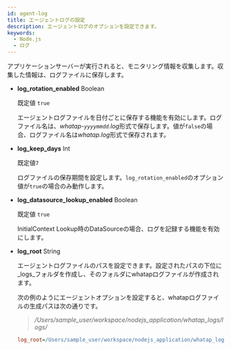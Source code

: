 ```yaml
---
id: agent-log
title: エージェントログの設定
description: エージェントログのオプションを設定できます。
keywords:
  - Node.js
  - ログ
---
```


アプリケーションサーバーが実行されると、モニタリング情報を収集します。収集した情報は、ログファイルに保存します。

- **log_rotation_enabled** <span class='type'>Boolean</span>

  既定値 `true`

  エージェントログファイルを日付ごとに保存する機能を有効にします。ログファイル名は、*whatap-`yyyymmdd`.log*形式で保存します。値が`false`の場合、ログファイル名は*whatap.log*形式で保存されます。

- **log_keep_days** <span class='type'>Int</span>

  既定値`7`

  ログファイルの保存期間を設定します。`log_rotation_enabled`のオプション値が`true`の場合のみ動作します。

- **log_datasource_lookup_enabled** <span class='type'>Boolean</span>

  既定値 `true`

  InitialContext Lookup時のDataSourceの場合、ログを記録する機能を有効にします。

- **log_root** <span class='type'>String</span>

  エージェントログファイルのパスを設定できます。設定されたパスの下位に_logs_フォルダを作成し、そのフォルダにwhatapログファイルが作成されます。

  次の例のようにエージェントオプションを設定すると、whatapログファイルの生成パスは次の通りです。

  > <em>/Users/sample_user/workspace/nodejs_application/whatap_logs/logs/</em>

  ```ini title="whatap.conf"
  log_root=/Users/sample_user/workspace/nodejs_application/whatap_logs/
  ```
